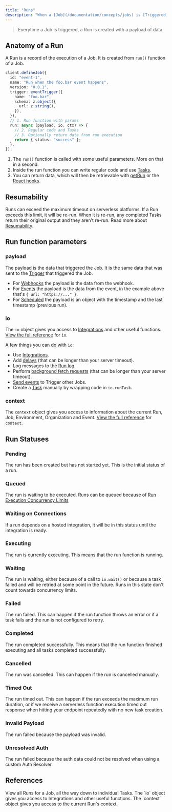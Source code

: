 ```yaml
---
title: "Runs"
description: "When a [Job](/documentation/concepts/jobs) is [Triggered](/documentation/concepts/triggers), the Run function is called."
---
```


<Snippet file="v2-deprecation-warning.mdx" />

> Everytime a Job is triggered, a Run is created with a payload of data.

## Anatomy of a Run

A Run is a record of the execution of a Job. It is created from `run()` function of a Job.

```ts
client.defineJob({
  id: "event-1",
  name: "Run when the foo.bar event happens",
  version: "0.0.1",
  trigger: eventTrigger({
    name: "foo.bar",
    schema: z.object({
      url: z.string(),
    }),
  }),
  // 1. Run function with params
  run: async (payload, io, ctx) => {
    // 2. Regular code and Tasks
    // 3. Optionally return data from run execution
    return { status: "success" };
  },
});
```

1. The `run()` function is called with some useful parameters. More on that in a second.
2. Inside the run function you can write regular code and use [Tasks](/documentation/concepts/tasks).
3. You can return data, which will then be retrievable with [getRun](/sdk/triggerclient/instancemethods/getrun) or the [React hooks](/documentation/guides/react-hooks).

## Resumability

Runs can exceed the maximum timeout on serverless platforms. If a Run exceeds this limit, it will be re-run. When it is re-run, any completed Tasks return their original output and they aren't re-run. Read more about [Resumability](/documentation/concepts/resumability).

## Run function parameters

### payload

The payload is the data that triggered the Job. It is the same data that was sent to the [Trigger](/documentation/concepts/triggers) that triggered the Job.

- For [Webhooks](/documentation/concepts/triggers/webhooks) the payload is the data from the webhook.
- For [Events](/documentation/concepts/triggers/events) the payload is the data from the event, in the example above that's `{ url: "https://..." }`.
- For [Scheduled](/documentation/concepts/triggers/scheduled) the payload is an object with the timestamp and the last timestamp (previous run).

### io

The `io` object gives you access to [Integrations](/documentation/concepts/integrations) and other useful functions. [View the full reference](/sdk/io) for `io`.

A few things you can do with `io`:

- Use [Integrations](/documentation/concepts/integrations).
- Add [delays](/documentation/concepts/delays) (that can be longer than your server timeout).
- Log messages to the [Run log](/documentation/guides/viewing-runs).
- Perform [background fetch requests](/sdk/io/backgroundfetch) (that can be longer than your server timeout).
- [Send events](/documentation/concepts/triggers/events) to Trigger other Jobs.
- Create a [Task](/documentation/concepts/tasks) manually by wrapping code in `io.runTask`.

### context

The `context` object gives you access to information about the current Run, Job, Environment, Organization and Event. [View the full reference](/sdk/context) for `context`.

## Run Statuses

### Pending

The run has been created but has not started yet. This is the initial status of a run.

### Queued

The run is waiting to be executed. Runs can be queued because of [Run Execution Concurrency Limits](/documentation/concepts/limits#concurrent-run-executions)

### Waiting on Connections

If a run depends on a hosted integration, it will be in this status until the integration is ready.

### Executing

The run is currently executing. This means that the run function is running.

### Waiting

The run is waiting, either because of a call to `io.wait()` or because a task failed and will be retried at some point in the future. Runs in this state don't count towards concurrency limits.

### Failed

The run failed. This can happen if the run function throws an error or if a task fails and the run is not configured to retry.

### Completed

The run completed successfully. This means that the run function finished executing and all tasks completed successfully.

### Cancelled

The run was cancelled. This can happen if the run is cancelled manually.

### Timed Out

The run timed out. This can happen if the run exceeds the maximum run duration, or if we receive a serverless function execution timed out response when hitting your endpoint repeatedly with no new task creation.

### Invalid Payload

The run failed because the payload was invalid.

### Unresolved Auth

The run failed because the auth data could not be resolved when using a custom Auth Resolver.

## References

<CardGroup cols={2}>
  <Card title="Viewing Runs Dashboard" icon="globe" href="/documentation/guides/viewing-runs">
    View all Runs for a Job, all the way down to individual Tasks.
  </Card>
  <Card title="`io` SDK Reference" icon="wrench" href="/sdk/io">
    The `io` object gives you access to Integrations and other useful functions.
  </Card>
  <Card title="`context` SDK Reference" icon="wrench" href="/sdk/context">
    The `context` object gives you access to the current Run's context.
  </Card>
</CardGroup>
